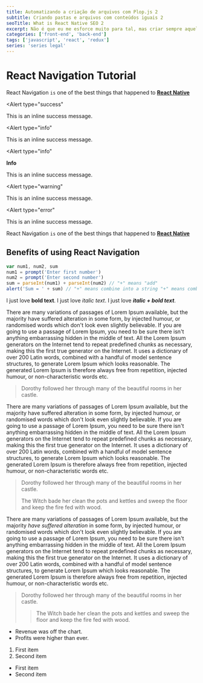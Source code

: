 ```yaml
---
title: Automatizando a criação de arquivos com Plop.js 2
subtitle: Criando pastas e arquivos com conteúdos iguais 2
seoTitle: What is React Native SEO 2
excerpt: Não é que eu me esforce muito para tal, mas criar sempre aquela mesma estruturinha e conteúdo base de arquivos é aquele tipo de tarefa que poderia não existir.
categories: ['front-end', 'back-end']
tags: ['javascript', 'react', 'redux']
series: 'series legal'
---
```


# React Navigation Tutorial

React Navigation `is` one of the best things that happened to [**React Native**](https://reactnative.org)

<Alert
  type="success"
>
  This is an inline success message.
</Alert>

<Alert
  type="info"
>
  This is an inline success message.
</Alert>

<Alert
  type="info"
>
  **Info**

  This is an inline success message.
</Alert>


<Alert
  type="warning"
>
  This is an inline success message.
</Alert>

<Alert
  type="error"
>
  This is an inline success message.
</Alert>

React Navigation `is` one of the best things that happened to [**React Native**](https://reactnative.org)

<Quote
  text="Não confunda briga com luta: briga tem hora para acabar, luta é para a vida inteira."
  author="Fernando de Noronha"
/>

## Benefits of using React Navigation

```js filename=index.js a=b
var num1, num2, sum
num1 = prompt('Enter first number')
num2 = prompt('Enter second number')
sum = parseInt(num1) + parseInt(num2) // "+" means "add"
alert('Sum = ' + sum) // "+" means combine into a string "+" means combine into a string "+" means combine into a string
```


I just love **bold text**.
I just love *italic text*.
I just love ***italic + bold text***.

There are many variations of passages of Lorem Ipsum available, but the majority have suffered alteration in some form, by injected humour, or randomised words which don't look even slightly believable. If you are going to use a passage of Lorem Ipsum, you need to be sure there isn't anything embarrassing hidden in the middle of text. All the Lorem Ipsum generators on the Internet tend to repeat predefined chunks as necessary, making this the first true generator on the Internet. It uses a dictionary of over 200 Latin words, combined with a handful of model sentence structures, to generate Lorem Ipsum which looks reasonable. The generated Lorem Ipsum is therefore always free from repetition, injected humour, or non-characteristic words etc.

> Dorothy followed her through many of the beautiful rooms in her castle.

There are many variations of passages of Lorem Ipsum available, but the majority have suffered alteration in some form, by injected humour, or randomised words which don't look even slightly believable. If you are going to use a passage of Lorem Ipsum, you need to be sure there isn't anything embarrassing hidden in the middle of text. All the Lorem Ipsum generators on the Internet tend to repeat predefined chunks as necessary, making this the first true generator on the Internet. It uses a dictionary of over 200 Latin words, combined with a handful of model sentence structures, to generate Lorem Ipsum which looks reasonable. The generated Lorem Ipsum is therefore always free from repetition, injected humour, or non-characteristic words etc.

> Dorothy followed her through many of the beautiful rooms in her castle.
>
> The Witch bade her clean the pots and kettles and sweep the floor and keep the fire fed with wood.

There are many variations of passages of Lorem Ipsum available, but the majority *have suffered alteration* in some form, by injected humour, or randomised words which don't look even slightly believable. If you are going to use a passage of Lorem Ipsum, you need to be sure there isn't anything embarrassing hidden in the middle of text. All the Lorem Ipsum generators on the Internet tend to repeat predefined chunks as necessary, making this the first true generator on the Internet. It uses a dictionary of over 200 Latin words, combined with a handful of model sentence structures, to generate Lorem Ipsum which looks reasonable. The generated Lorem Ipsum is therefore always free from repetition, injected humour, or non-characteristic words etc.

> Dorothy followed her through many of the beautiful rooms in her castle.
>
>> The Witch bade her clean the pots and kettles and sweep the floor and keep the fire fed with wood.

- Revenue was off the chart.
- Profits were higher than ever.

1. First item
2. Second item

- First item
- Second item
